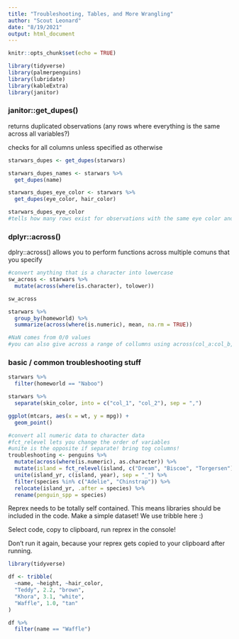 ```yaml
---
title: "Troubleshooting, Tables, and More Wrangling"
author: "Scout Leonard"
date: "8/19/2021"
output: html_document
---
```


```r
knitr::opts_chunk$set(echo = TRUE)

library(tidyverse)
library(palmerpenguins)
library(lubridate)
library(kableExtra)
library(janitor)
```

### janitor::get_dupes()
returns duplicated observations (any rows where everything is the same across all variables?)

checks for all columns unless specified as otherwise
```r
starwars_dupes <- get_dupes(starwars)

starwars_dupes_names <- starwars %>% 
  get_dupes(name)

starwars_dupes_eye_color <- starwars %>% 
  get_dupes(eye_color, hair_color)

starwars_dupes_eye_color
#tells how many rows exist for observations with the same eye color and hair color
```
### dplyr::across()

dplry::across() allows you to perform functions across multiple comuns that you specify 

```r
#convert anything that is a character into lowercase
sw_across <- starwars %>% 
  mutate(across(where(is.character), tolower))

sw_across
```


```r
starwars %>% 
  group_by(homeworld) %>% 
  summarize(across(where(is.numeric), mean, na.rm = TRUE))

#NaN comes from 0/0 values 
#you can also give across a range of collumns using across(col_a:col_b, function)
```

### basic / common troubleshooting stuff 

```r
starwars %>% 
  filter(homeworld == "Naboo")
```

```r
starwars %>% 
  separate(skin_color, into = c("col_1", "col_2"), sep = ",")
```

```r
ggplot(mtcars, aes(x = wt, y = mpg)) +
  geom_point()
```


```r
#convert all numeric data to character data
#fct_relevel lets you change the order of variables
#unite is the opposite if separate! bring tog columns! 
troubleshooting <- penguins %>% 
  mutate(across(where(is.numeric), as.character)) %>%
  mutate(island = fct_relevel(island, c("Dream", "Biscoe", "Torgersen"))) %>% 
  unite(island_yr, c(island, year), sep = "_") %>% 
  filter(species %in% c("Adelie", "Chinstrap")) %>% 
  relocate(island_yr, .after = species) %>% 
  rename(penguin_spp = species)

```

Reprex needs to be totally self contained. This means libraries should be included in the code. 
Make a simple dataset! We use tribble here :)

Select code, copy to clipboard, run reprex in the console! 

Don't run it again, because your reprex gets copied to your clipboard after running.
```r
library(tidyverse)

df <- tribble(
  ~name, ~height, ~hair_color,
  "Teddy", 2.2, "brown",
  "Khora", 3.1, "white",
  "Waffle", 1.0, "tan"
)

df %>% 
  filter(name == "Waffle")


```






